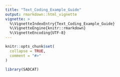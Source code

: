 ```yaml
---
title: "Text_Coding_Example_Guide"
output: rmarkdown::html_vignette
vignette: >
  %\VignetteIndexEntry{Text_Coding_Example_Guide}
  %\VignetteEngine{knitr::rmarkdown}
  %\VignetteEncoding{UTF-8}
---
```


```r
knitr::opts_chunk$set(
  collapse = TRUE,
  comment = "#>"
)
```

```r
library(SADCAT)
```
